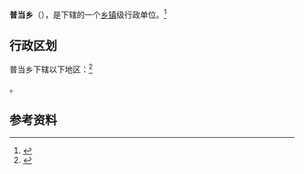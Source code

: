 {{中国乡级行政区|54/23/22/200/000}}

'''普当乡'''（{{bo|z=ཕུ་ཐང་|w=}}），是{{PRC admin/fullname|54/23/22/200/000|3}}下辖的一个[[乡镇|乡镇]]级行政单位。<ref>{{PRC admin/ref sgc|{{PRC admin/parent|54/23/22/200/000}}}}</ref>

== 行政区划 ==

普当乡下辖以下地区：<ref>{{PRC admin/ref sgc|54/23/22/200/000}}</ref>

{{PRC admin/children|54/23/22/200/000}}。

== 参考资料 ==

{{reflist}}

{{行政区划小作品}}
{{PRC admin/navcat|54/23/22/200/000}}